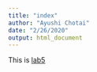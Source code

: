 ```yaml
---
title: "index"
author: "Ayushi Chotai"
date: "2/26/2020"
output: html_document
---
```

This is 
[lab5](lab5_ayushichotai.html)

```r

```